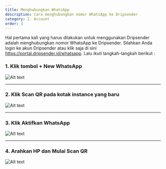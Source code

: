 ```yaml
---
title: Menghubungkan WhatsApp
description: Cara menghubungkan nomor WhatsApp ke Dripsender
category: 2. Account
order: 3
---
```


Hal pertama kali yang harus dilakukan untuk menggunakan Dripsender adalah menghubungkan nomor WhatsApp ke Dripsender. Silahkan Anda login ke akun Dripsender atau klik saja di sini https://portal.dripsender.id/whatsapp. Lalu ikuti langkah-langkah berikut :

### 1. Klik tombol + New WhatsApp

![Alt text](/docs/nambahWA.jpg "Menambah Nomor WhatsApp")

---

### 2. Klik Scan QR pada kotak instance yang baru

![Alt text](/docs/nambahWA2.jpg "Menambah Nomor WhatsApp")

---

### 3. Klik Aktifkan WhatsApp

![Alt text](/docs/nambahWA3.jpg "Menambah Nomor WhatsApp")

---

### 4. Arahkan HP dan Mulai Scan QR

![Alt text](/docs/nambahWA4.jpg "Menambah Nomor WhatsApp")
